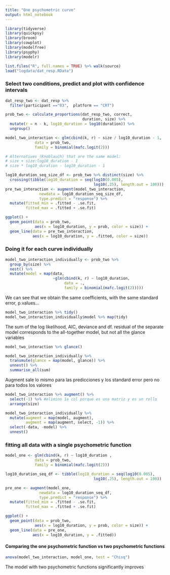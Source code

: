 ```yaml
---
title: "One psychometric curve"
output: html_notebook
---
```


```r
library(tidyverse)
library(quickpsy)
library(broom)
library(cowplot)
library(modelfree)
library(psyphy)
library(modelr)

list.files("R", full.names = TRUE) %>% walk(source)
load("logdata/dat_resp.RData")

```

### Select two conditions, predict and plot with confidence intervals
```r
dat_resp_two <- dat_resp %>% 
  filter(participant =="03",  platform == "CRT")

prob_two <- calculate_proportions(dat_resp_two, correct, 
                                  duration, size) %>% 
  mutate(r = n - k, log10_duration = log10(duration)) %>% 
  ungroup()

model_two_interaction <- glm(cbind(k, r) ~ size / log10_duration - 1, 
             data = prob_two, 
             family = binomial(mafc.logit(2)))

# Alternatives (Knoblauch) that are the same model:   
# size + size:log10_duration - 1 
# size * log10_duration - log10_duration - 1

log10_duration_seq_size_df <- prob_two %>% distinct(size) %>% 
  crossing(tibble(log10_duration = seq(log10(0.005), 
                                       log10(.25), length.out = 100)))
pre_two_interaction <- augment(model_two_interaction, 
               newdata = log10_duration_seq_size_df,
               type.predict = "response") %>% 
  mutate(fitted_min = .fitted - .se.fit, 
         fitted_max = .fitted + .se.fit)

ggplot() +
  geom_point(data = prob_two, 
             aes(x = log10_duration, y = prob, color = size)) +
  geom_line(data = pre_two_interaction, 
            aes(x = log10_duration, y = .fitted, color = size)) 
```

### Doing it for each curve individually
```r
model_two_interaction_individually <- prob_two %>% 
  group_by(size) %>% 
  nest() %>% 
  mutate(model = map(data, 
                     ~glm(cbind(k, r) ~ log10_duration, 
                          data = ., 
                          family = binomial(mafc.logit(2)))))
```

We can see that we obtain the same coefficients, with the same standard error, p.values...
```r
model_two_interaction %>% tidy()
model_two_interaction_individually$model %>% map(tidy)
```

The sum of the log likelihood, AIC, deviance and df. residual of the separate model corresponds to the all-together model, but not all the glance variables
```r
model_two_interaction %>% glance()

model_two_interaction_individually %>% 
  transmute(glance = map(model, glance)) %>% 
  unnest() %>% 
  summarise_all(sum)
```

Augment sale lo mismo para las predicciones y los standard error pero no para todos los valores 
```r
model_two_interaction %>% augment() %>% 
  select(-1) %>% #elimino 1a col porque es una matriz y es un rollo  
  arrange(size)

model_two_interaction_individually %>% 
  mutate(augment = map(model, augment), 
         augment = map(augment, select, -1)) %>% 
  select(-data, -model) %>% 
  unnest()
```

### fitting all data with a single psychometric function
```r
model_one <- glm(cbind(k, r) ~ log10_duration , 
             data = prob_two, 
             family = binomial(mafc.logit(2)))

log10_duration_seq_df <- tibble(log10_duration = seq(log10(0.005), 
                                       log10(.25), length.out = 100))

pre_one <- augment(model_one, 
               newdata = log10_duration_seq_df,
               type.predict = "response") %>% 
  mutate(fitted_min = .fitted - .se.fit, 
         fitted_max = .fitted + .se.fit)

ggplot() +
  geom_point(data = prob_two, 
             aes(x = log10_duration, y = prob, color = size)) +
  geom_line(data = pre_one, 
            aes(x = log10_duration, y = .fitted))
```

#### Comparing the one psychometric function vs two psychometric functions
```r
anova(model_two_interaction, model_one, test = "Chisq")
```
The model with two psychometric functions significantly improves

